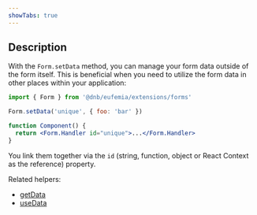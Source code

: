 ```yaml
---
showTabs: true
---
```


## Description

With the `Form.setData` method, you can manage your form data outside of the form itself. This is beneficial when you need to utilize the form data in other places within your application:

```jsx
import { Form } from '@dnb/eufemia/extensions/forms'

Form.setData('unique', { foo: 'bar' })

function Component() {
  return <Form.Handler id="unique">...</Form.Handler>
}
```

You link them together via the `id` (string, function, object or React Context as the reference) property.

Related helpers:

- [getData](/uilib/extensions/forms/Form/getData/)
- [useData](/uilib/extensions/forms/Form/useData/)
